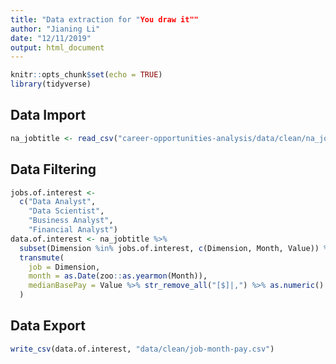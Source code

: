 ---
title: "Data extraction for "You draw it""
author: "Jianing Li"
date: "12/11/2019"
output: html_document
---

```{r setup, include=FALSE}
knitr::opts_chunk$set(echo = TRUE)
library(tidyverse)
```

## Data Import

```{r import}
na_jobtitle <- read_csv("career-opportunities-analysis/data/clean/na_jobtitle.csv")
```

## Data Filtering

```{r filtering}
jobs.of.interest <-
  c("Data Analyst",
    "Data Scientist",
    "Business Analyst",
    "Financial Analyst")
data.of.interest <- na_jobtitle %>%
  subset(Dimension %in% jobs.of.interest, c(Dimension, Month, Value)) %>%
  transmute(
    job = Dimension,
    month = as.Date(zoo::as.yearmon(Month)),
    medianBasePay = Value %>% str_remove_all("[$]|,") %>% as.numeric()
  )
```

## Data Export

```{r}
write_csv(data.of.interest, "data/clean/job-month-pay.csv")
```


